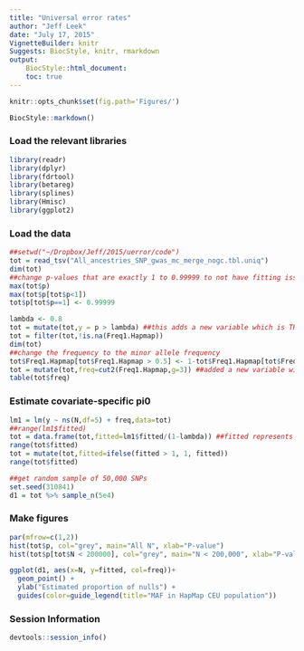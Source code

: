 ```yaml
---
title: "Universal error rates"
author: "Jeff Leek"
date: "July 17, 2015"
VignetteBuilder: knitr
Suggests: BiocStyle, knitr, rmarkdown
output:
    BiocStyle::html_document:
    toc: true
---
```


<!--
%% \VignetteEngine{knitr::rmarkdown}
-->

```r
knitr::opts_chunk$set(fig.path='Figures/')
```

```r
BiocStyle::markdown()
```

### Load the relevant libraries

```r
library(readr)
library(dplyr)
library(fdrtool)
library(betareg)
library(splines)
library(Hmisc)
library(ggplot2)
```


### Load the data
```r
##setwd("~/Dropbox/Jeff/2015/uerror/code")
tot = read_tsv("All_ancestries_SNP_gwas_mc_merge_nogc.tbl.uniq")
dim(tot)
##change p-values that are exactly 1 to 0.99999 to not have fitting issues
max(tot$p)
max(tot$p[tot$p<1])
tot$p[tot$p==1] <- 0.99999

lambda <- 0.8
tot = mutate(tot,y = p > lambda) ##this adds a new variable which is TRUE is p > 0.9, FALSE otherwise
tot = filter(tot,!is.na(Freq1.Hapmap))
dim(tot)
##change the frequency to the minor allele frequency
tot$Freq1.Hapmap[tot$Freq1.Hapmap > 0.5] <- 1-tot$Freq1.Hapmap[tot$Freq1.Hapmap > 0.5]
tot = mutate(tot,freq=cut2(Freq1.Hapmap,g=3)) ##added a new variable with frequency intervals for HapMap CEU frequencies
table(tot$freq)
```

### Estimate covariate-specific pi0

```r
lm1 = lm(y ~ ns(N,df=5) + freq,data=tot)
##range(lm1$fitted)
tot = data.frame(tot,fitted=lm1$fitted/(1-lambda)) ##fitted represents the probability of being from the null, i.e. of no association with BMI
range(tot$fitted)
tot = mutate(tot,fitted=ifelse(fitted > 1, 1, fitted))
range(tot$fitted)

##get random sample of 50,000 SNPs
set.seed(310841)
d1 = tot %>% sample_n(5e4)
```

### Make figures

```r
par(mfrow=c(1,2))
hist(tot$p, col="grey", main="All N", xlab="P-value")
hist(tot$p[tot$N < 200000], col="grey", main="N < 200,000", xlab="P-value")
```

```r
ggplot(d1, aes(x=N, y=fitted, col=freq))+
  geom_point() +
  ylab("Estimated proportion of nulls") +
  guides(color=guide_legend(title="MAF in HapMap CEU population"))
```


### Session Information

```r
devtools::session_info()
```

